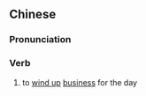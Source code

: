 {{also|收摊}}
==Chinese==
{{zh-forms|s=收摊}}

===Pronunciation===
{{zh-pron
|m=shōutān,er=y
|c=sau1 taan1
|mn=qz,xm,zz:siu-thoaⁿ
|cat=v
}}

===Verb===
{{zh-verb}}

# to [[wind up]] [[business]] for the day